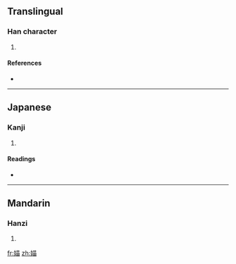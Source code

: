 ==Translingual==

===Han character===
{{Han char|rn=38|rad=女|as=09|sn=12|four=4446<sub>0</sub>|canj=女廿田 (VTW)}}

# {{defn|Han|sort=女09}}

====References====
* {{Han ref|kx=0266.270|dkj=06488|dj=0533.310|hdz=21056.060|uh=5A8C|ud=23180|bh=D8CB|bd=55499}}

----

==Japanese==

===Kanji===
{{ja-kanji|grade=|rs=女09}}

# {{defn|Japanese}}

====Readings====
* {{ja-readings|on=[[ぼう]] (bō), [[みょう]] (myō), [[ぼく]] (boku), [[もく]] (moku)|kun=[[みめよい]] (mimeyoi)}}

----

==Mandarin==

===Hanzi===
{{cmn-hanzi|pin=[[máo]] ([[mao2]])|wg=mao<sup>2</sup>}}

# {{defn|Mandarin}}

[[fr:媌]]
[[zh:媌]]